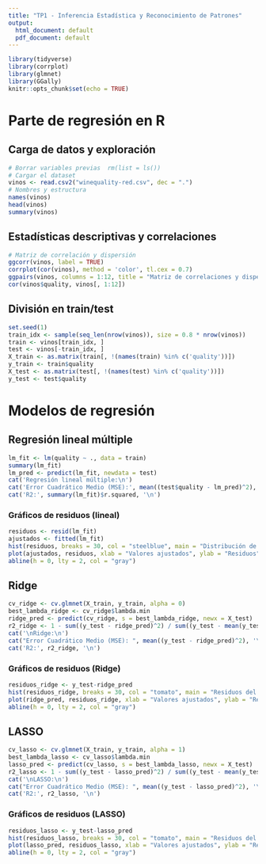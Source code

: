 ```yaml
---
title: "TP1 - Inferencia Estadística y Reconocimiento de Patrones"
output:
  html_document: default
  pdf_document: default
---
```


```r
library(tidyverse)
library(corrplot)
library(glmnet)
library(GGally)
knitr::opts_chunk$set(echo = TRUE)
```

# Parte de regresión en R

## Carga de datos y exploración

```r
# Borrar variables previas	rm(list = ls())
# Cargar el dataset
vinos <- read.csv2("winequality-red.csv", dec = ".")
# Nombres y estructura
names(vinos)
head(vinos)
summary(vinos)
```

## Estadísticas descriptivas y correlaciones

```r
# Matriz de correlación y dispersión
ggcorr(vinos, label = TRUE)
corrplot(cor(vinos), method = 'color', tl.cex = 0.7)
ggpairs(vinos, columns = 1:12, title = "Matriz de correlaciones y dispersión")
cor(vinos$quality, vinos[, 1:12])
```

## División en train/test

```r
set.seed(1)
train_idx <- sample(seq_len(nrow(vinos)), size = 0.8 * nrow(vinos))
train <- vinos[train_idx, ]
test <- vinos[-train_idx, ]
X_train <- as.matrix(train[, !(names(train) %in% c('quality'))])
y_train <- train$quality
X_test <- as.matrix(test[, !(names(test) %in% c('quality'))])
y_test <- test$quality
```

# Modelos de regresión

## Regresión lineal múltiple

```r
lm_fit <- lm(quality ~ ., data = train)
summary(lm_fit)
lm_pred <- predict(lm_fit, newdata = test)
cat('Regresión lineal múltiple:\n')
cat('Error Cuadrático Medio (MSE):', mean((test$quality - lm_pred)^2), '\n')
cat('R2:', summary(lm_fit)$r.squared, '\n')
```

### Gráficos de residuos (lineal)

```r
residuos <- resid(lm_fit)
ajustados <- fitted(lm_fit)
hist(residuos, breaks = 30, col = "steelblue", main = "Distribución de residuos", xlab = "Residuos")
plot(ajustados, residuos, xlab = "Valores ajustados", ylab = "Residuos", main = "Residuos vs Valores ajustados", pch = 20, col = "darkred")
abline(h = 0, lty = 2, col = "gray")
```

## Ridge

```r
cv_ridge <- cv.glmnet(X_train, y_train, alpha = 0)
best_lambda_ridge <- cv_ridge$lambda.min
ridge_pred <- predict(cv_ridge, s = best_lambda_ridge, newx = X_test)
r2_ridge <- 1 - sum((y_test - ridge_pred)^2) / sum((y_test - mean(y_test))^2)
cat('\nRidge:\n')
cat("Error Cuadrático Medio (MSE): ", mean((y_test - ridge_pred)^2), '\n')
cat('R2:', r2_ridge, '\n')
```

### Gráficos de residuos (Ridge)

```r
residuos_ridge <- y_test-ridge_pred
hist(residuos_ridge, breaks = 30, col = "tomato", main = "Residuos del modelo penalizado", xlab = "Residuos")
plot(ridge_pred, residuos_ridge, xlab = "Valores ajustados", ylab = "Residuos", main = "Residuos vs Valores ajustados (penalizado)", pch = 20, col = "blue")
abline(h = 0, lty = 2, col = "gray")
```

## LASSO

```r
cv_lasso <- cv.glmnet(X_train, y_train, alpha = 1)
best_lambda_lasso <- cv_lasso$lambda.min
lasso_pred <- predict(cv_lasso, s = best_lambda_lasso, newx = X_test)
r2_lasso <- 1 - sum((y_test - lasso_pred)^2) / sum((y_test - mean(y_test))^2)
cat('\nLASSO:\n')
cat("Error Cuadrático Medio (MSE): ", mean((y_test - lasso_pred)^2), '\n')
cat('R2:', r2_lasso, '\n')
```

### Gráficos de residuos (LASSO)

```r
residuos_lasso <- y_test-lasso_pred
hist(residuos_lasso, breaks = 30, col = "tomato", main = "Residuos del modelo penalizado", xlab = "Residuos")
plot(lasso_pred, residuos_lasso, xlab = "Valores ajustados", ylab = "Residuos", main = "Residuos vs Valores ajustados (penalizado)", pch = 20, col = "blue")
abline(h = 0, lty = 2, col = "gray")
```
